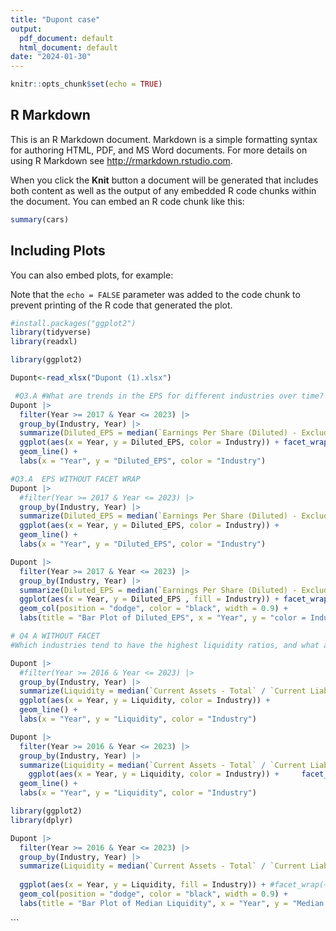 ```yaml
---
title: "Dupont case"
output:
  pdf_document: default
  html_document: default
date: "2024-01-30"
---
```


```r
knitr::opts_chunk$set(echo = TRUE)
```

## R Markdown

This is an R Markdown document. Markdown is a simple formatting syntax for authoring HTML, PDF, and MS Word documents. For more details on using R Markdown see <http://rmarkdown.rstudio.com>.

When you click the **Knit** button a document will be generated that includes both content as well as the output of any embedded R code chunks within the document. You can embed an R code chunk like this:

```r
summary(cars)
```

## Including Plots

You can also embed plots, for example:

Note that the `echo = FALSE` parameter was added to the code chunk to prevent printing of the R code that generated the plot.

```r
#install.packages("ggplot2")
library(tidyverse)
library(readxl)
```

```r
library(ggplot2)

Dupont<-read_xlsx("Dupont (1).xlsx")
```

```r
 #Q3.A #What are trends in the EPS for different industries over time? 
Dupont |> 
  filter(Year >= 2017 & Year <= 2023) |> 
  group_by(Industry, Year) |> 
  summarize(Diluted_EPS = median(`Earnings Per Share (Diluted) - Excluding Extraordinary Items`, na.rm = TRUE), .groups = 'drop') |> 
  ggplot(aes(x = Year, y = Diluted_EPS, color = Industry)) + facet_wrap(~Industry) +
  geom_line() +
  labs(x = "Year", y = "Diluted_EPS", color = "Industry")


```

```r
#Q3.A  EPS WITHOUT FACET WRAP
Dupont |> 
  #filter(Year >= 2017 & Year <= 2023) |> 
  group_by(Industry, Year) |> 
  summarize(Diluted_EPS = median(`Earnings Per Share (Diluted) - Excluding Extraordinary Items`, na.rm = TRUE), .groups = 'drop') |> #.groups suggested by RStudio
  ggplot(aes(x = Year, y = Diluted_EPS, color = Industry)) +
  geom_line() +
  labs(x = "Year", y = "Diluted_EPS", color = "Industry")

```

```r
Dupont |> 
  filter(Year >= 2017 & Year <= 2023) |> 
  group_by(Industry, Year) |> 
  summarize(Diluted_EPS = median(`Earnings Per Share (Diluted) - Excluding Extraordinary Items`, na.rm = TRUE), .groups = 'drop') |> 
  ggplot(aes(x = Year, y = Diluted_EPS , fill = Industry)) + facet_wrap(~Industry) +
  geom_col(position = "dodge", color = "black", width = 0.9) +
  labs(title = "Bar Plot of Diluted_EPS", x = "Year", y = "color = Industry", fill = "Industry")
```

```r
# Q4 A WITHOUT FACET 
#Which industries tend to have the highest liquidity ratios, and what are trends in liquidity over time?

Dupont |> 
  #filter(Year >= 2016 & Year <= 2023) |> 
  group_by(Industry, Year) |> 
  summarize(Liquidity = median(`Current Assets - Total` / `Current Liabilities - Total`, na.rm = TRUE), .groups = 'drop') |> 
  ggplot(aes(x = Year, y = Liquidity, color = Industry)) +
  geom_line() +
  labs(x = "Year", y = "Liquidity", color = "Industry")
```

```r
Dupont |> 
  filter(Year >= 2016 & Year <= 2023) |> 
  group_by(Industry, Year) |> 
  summarize(Liquidity = median(`Current Assets - Total` / `Current Liabilities - Total`, na.rm = TRUE), .groups = 'drop') |> 
    ggplot(aes(x = Year, y = Liquidity, color = Industry)) +     facet_wrap(~Industry)+
  geom_line() +
  labs(x = "Year", y = "Liquidity", color = "Industry")
```

```r
library(ggplot2)
library(dplyr)

Dupont |> 
  filter(Year >= 2016 & Year <= 2023) |> 
  group_by(Industry, Year) |> 
  summarize(Liquidity = median(`Current Assets - Total` / `Current Liabilities - Total`, na.rm = TRUE), .groups = 'drop') |> 
  
  ggplot(aes(x = Year, y = Liquidity, fill = Industry)) + #facet_wrap(~Industry) +
  geom_col(position = "dodge", color = "black", width = 0.9) +
  labs(title = "Bar Plot of Median Liquidity", x = "Year", y = "Median Liquidity", fill = "Industry") |> 
```

\`\`\`
